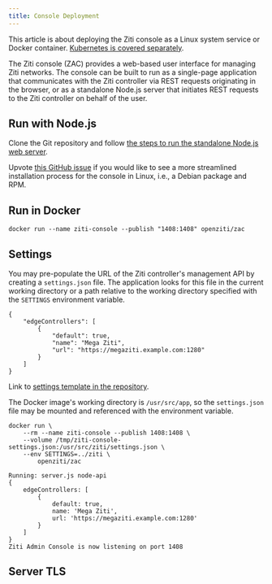 ```yaml
---
title: Console Deployment
---
```


This article is about deploying the Ziti console as a Linux system service or Docker container. [Kubernetes is covered separately](/guides/kubernetes/hosting/kubernetes-console.mdx).

The Ziti console (ZAC) provides a web-based user interface for managing Ziti networks. The console can be built to run as a single-page application that communicates with the Ziti controller via REST requests originating in the browser, or as a standalone Node.js server that initiates REST requests to the Ziti controller on behalf of the user.

## Run with Node.js

Clone the Git repository and follow [the steps to run the standalone Node.js web server](https://github.com/openziti/ziti-console?tab=readme-ov-file#readme).

Upvote [this GitHub issue](https://github.com/openziti/ziti-console/issues/280) if you would like to see a more streamlined installation process for the console in Linux, i.e., a Debian package and RPM.

## Run in Docker

```text
docker run --name ziti-console --publish "1408:1408" openziti/zac
```

## Settings

You may pre-populate the URL of the Ziti controller's management API by creating a `settings.json` file. The application looks for this file in the current working directory or a path relative to the working directory specified with the `SETTINGS` environment variable.

```text
{
    "edgeControllers": [
        {
            "default": true,
            "name": "Mega Ziti",
            "url": "https://megaziti.example.com:1280"
        }
    ]
}
```

Link to [settings template in the repository](https://github.com/openziti/ziti-console/blob/main/projects/ziti-console-lib/src/lib/assets/data/settings.json).

The Docker image's working directory is `/usr/src/app`, so the `settings.json` file may be mounted and referenced with the environment variable.

```text
docker run \
    --rm --name ziti-console --publish 1408:1408 \
    --volume /tmp/ziti-console-settings.json:/usr/src/ziti/settings.json \
    --env SETTINGS=../ziti \
        openziti/zac
```

```buttonless title=Output
Running: server.js node-api
{
    edgeControllers: [
        {
            default: true,
            name: 'Mega Ziti',
            url: 'https://megaziti.example.com:1280'
        }
    ]
}
Ziti Admin Console is now listening on port 1408
```

## Server TLS

